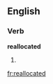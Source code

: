 ==English==

===Verb===
'''reallocated'''

# {{present participle of|reallocate}}

[[fr:reallocated]]